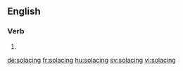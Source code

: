 
==English==

===Verb===
{{head|en}}

# {{present participle of|solace|lang=en}}

[[de:solacing]]
[[fr:solacing]]
[[hu:solacing]]
[[sv:solacing]]
[[vi:solacing]]